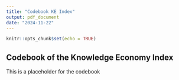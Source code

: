 ```yaml
---
title: "Codebook KE Index"
output: pdf_document
date: "2024-11-22"
---
```


```r
knitr::opts_chunk$set(echo = TRUE)
```

## Codebook of the Knowledge Economy Index

This is a placeholder for the codebook
